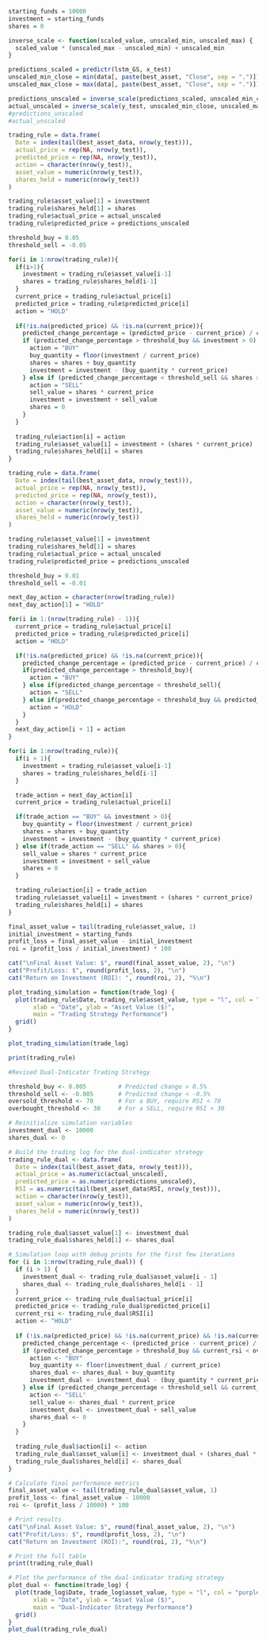 
```r
starting_funds = 10000
investment = starting_funds
shares = 0

inverse_scale <- function(scaled_value, unscaled_min, unscaled_max) {
  scaled_value * (unscaled_max - unscaled_min) + unscaled_min
}

predictions_scaled = predictr(lstm_GS, x_test)
unscaled_min_close = min(data[, paste(best_asset, "Close", sep = ".")])
unscaled_max_close = max(data[, paste(best_asset, "Close", sep = ".")])

predictions_unscaled = inverse_scale(predictions_scaled, unscaled_min_close, unscaled_max_close)
actual_unscaled = inverse_scale(y_test, unscaled_min_close, unscaled_max_close)
#predictions_unscaled
#actual_unscaled
```

```r
trading_rule = data.frame(
  Date = index(tail(best_asset_data, nrow(y_test))),
  actual_price = rep(NA, nrow(y_test)),
  predicted_price = rep(NA, nrow(y_test)),
  action = character(nrow(y_test)),
  asset_value = numeric(nrow(y_test)),
  shares_held = numeric(nrow(y_test))
)

trading_rule$asset_value[1] = investment
trading_rule$shares_held[1] = shares
trading_rule$actual_price = actual_unscaled
trading_rule$predicted_price = predictions_unscaled

threshold_buy = 0.05
threshold_sell = -0.05

for(i in 1:nrow(trading_rule)){
  if(i>1){
    investment = trading_rule$asset_value[i-1]
    shares = trading_rule$shares_held[i-1]
  }
  current_price = trading_rule$actual_price[i]
  predicted_price = trading_rule$predicted_price[i]
  action = "HOLD"
  
  if(!is.na(predicted_price) && !is.na(current_price)){
    predicted_change_percentage = (predicted_price - current_price) / current_price
    if (predicted_change_percentage > threshold_buy && investment > 0) {
      action = "BUY"
      buy_quantity = floor(investment / current_price)
      shares = shares + buy_quantity
      investment = investment - (buy_quantity * current_price)
    } else if (predicted_change_percentage < threshold_sell && shares > 0) {
      action = "SELL"
      sell_value = shares * current_price
      investment = investment + sell_value
      shares = 0
    }
  }
  
  trading_rule$action[i] = action
  trading_rule$asset_value[i] = investment + (shares * current_price)
  trading_rule$shares_held[i] = shares
}
```

```r
trading_rule = data.frame(
  Date = index(tail(best_asset_data, nrow(y_test))),
  actual_price = rep(NA, nrow(y_test)),
  predicted_price = rep(NA, nrow(y_test)),
  action = character(nrow(y_test)),
  asset_value = numeric(nrow(y_test)),
  shares_held = numeric(nrow(y_test))
)

trading_rule$asset_value[1] = investment
trading_rule$shares_held[1] = shares
trading_rule$actual_price = actual_unscaled
trading_rule$predicted_price = predictions_unscaled

threshold_buy = 0.01
threshold_sell = -0.01

next_day_action = character(nrow(trading_rule))
next_day_action[1] = "HOLD"

for(i in 1:(nrow(trading_rule) - 1)){
  current_price = trading_rule$actual_price[i]
  predicted_price = trading_rule$predicted_price[i]
  action = "HOLD"

  if(!is.na(predicted_price) && !is.na(current_price)){
    predicted_change_percentage = (predicted_price - current_price) / current_price
    if(predicted_change_percentage > threshold_buy){
      action = "BUY"
    } else if(predicted_change_percentage < threshold_sell){
      action = "SELL"
    } else if(predicted_change_percentage < threshold_buy && predicted_change_percentage > threshold_sell){
      action = "HOLD"
    }
  }
  next_day_action[i + 1] = action
}

for(i in 1:nrow(trading_rule)){
  if(i > 1){
    investment = trading_rule$asset_value[i-1]
    shares = trading_rule$shares_held[i-1]
  }

  trade_action = next_day_action[i]
  current_price = trading_rule$actual_price[i]

  if(trade_action == "BUY" && investment > 0){
    buy_quantity = floor(investment / current_price)
    shares = shares + buy_quantity
    investment = investment - (buy_quantity * current_price)
  } else if(trade_action == "SELL" && shares > 0){
    sell_value = shares * current_price
    investment = investment + sell_value
    shares = 0
  }

  trading_rule$action[i] = trade_action
  trading_rule$asset_value[i] = investment + (shares * current_price)
  trading_rule$shares_held[i] = shares
}
```

```r
final_asset_value = tail(trading_rule$asset_value, 1)
initial_investment = starting_funds
profit_loss = final_asset_value - initial_investment
roi = (profit_loss / initial_investment) * 100

cat("\nFinal Asset Value: $", round(final_asset_value, 2), "\n")
cat("Profit/Loss: $", round(profit_loss, 2), "\n")
cat("Return on Investment (ROI): ", round(roi, 2), "%\n")

plot_trading_simulation = function(trade_log) {
  plot(trading_rule$Date, trading_rule$asset_value, type = "l", col = "green",
       xlab = "Date", ylab = "Asset Value ($)",
       main = "Trading Strategy Performance")
  grid()
}

plot_trading_simulation(trade_log)
```

```r
print(trading_rule)
```

```r
#Revised Dual-Indicator Trading Strategy

threshold_buy <- 0.005         # Predicted change > 0.5%
threshold_sell <- -0.005       # Predicted change < -0.5%
oversold_threshold <- 70       # For a BUY, require RSI < 70 
overbought_threshold <- 30     # For a SELL, require RSI > 30

# Reinitialize simulation variables
investment_dual <- 10000
shares_dual <- 0

# Build the trading log for the dual-indicator strategy 
trading_rule_dual <- data.frame(
  Date = index(tail(best_asset_data, nrow(y_test))),
  actual_price = as.numeric(actual_unscaled),
  predicted_price = as.numeric(predictions_unscaled),
  RSI = as.numeric(tail(best_asset_data$RSI, nrow(y_test))),  
  action = character(nrow(y_test)),
  asset_value = numeric(nrow(y_test)),
  shares_held = numeric(nrow(y_test))
)

trading_rule_dual$asset_value[1] <- investment_dual
trading_rule_dual$shares_held[1] <- shares_dual

# Simulation loop with debug prints for the first few iterations
for (i in 1:nrow(trading_rule_dual)) {
  if (i > 1) {
    investment_dual <- trading_rule_dual$asset_value[i - 1]
    shares_dual <- trading_rule_dual$shares_held[i - 1]
  }
  current_price <- trading_rule_dual$actual_price[i]
  predicted_price <- trading_rule_dual$predicted_price[i]
  current_rsi <- trading_rule_dual$RSI[i]
  action <- "HOLD"
  
  if (!is.na(predicted_price) && !is.na(current_price) && !is.na(current_rsi)) {
    predicted_change_percentage <- (predicted_price - current_price) / current_price
    if (predicted_change_percentage > threshold_buy && current_rsi < oversold_threshold && investment_dual > 0) {
      action <- "BUY"
      buy_quantity <- floor(investment_dual / current_price)
      shares_dual <- shares_dual + buy_quantity
      investment_dual <- investment_dual - (buy_quantity * current_price)
    } else if (predicted_change_percentage < threshold_sell && current_rsi > overbought_threshold && shares_dual > 0) {
      action <- "SELL"
      sell_value <- shares_dual * current_price
      investment_dual <- investment_dual + sell_value
      shares_dual <- 0
    }
  }
  
  trading_rule_dual$action[i] <- action
  trading_rule_dual$asset_value[i] <- investment_dual + (shares_dual * current_price)
  trading_rule_dual$shares_held[i] <- shares_dual
}

# Calculate final performance metrics
final_asset_value <- tail(trading_rule_dual$asset_value, 1)
profit_loss <- final_asset_value - 10000
roi <- (profit_loss / 10000) * 100

# Print results
cat("\nFinal Asset Value: $", round(final_asset_value, 2), "\n")
cat("Profit/Loss: $", round(profit_loss, 2), "\n")
cat("Return on Investment (ROI):", round(roi, 2), "%\n")

# Print the full table
print(trading_rule_dual)

# Plot the performance of the dual-indicator trading strategy
plot_dual <- function(trade_log) {
  plot(trade_log$Date, trade_log$asset_value, type = "l", col = "purple",
       xlab = "Date", ylab = "Asset Value ($)",
       main = "Dual-Indicator Strategy Performance")
  grid()
}
plot_dual(trading_rule_dual)
```
